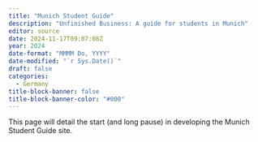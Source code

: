```yaml
---
title: "Munich Student Guide"
description: "Unfinished Business: A guide for students in Munich"
editor: source
date: 2024-11-17T09:07:08Z
year: 2024
date-format: "MMMM Do, YYYY"
date-modified: "`r Sys.Date()`"
draft: false
categories:
  - Germany
title-block-banner: false 
title-block-banner-color: "#000"
---
```


This page will detail the start (and long pause) in developing the Munich Student Guide site.